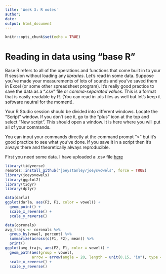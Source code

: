 ```yaml
---
title: 'Week 3: R notes'
author: 
date: 
output: html_document
---
```


```r
knitr::opts_chunk$set(echo = TRUE)
```

# Reading in data using "base R"

Base R refers to all of the operations and functions that come built in to your R session without loading any *libraries*. Let's read in some data. Suppose you've made your measurements of lots of sounds and you've saved them in Excel (or some other spreadsheet program). It's really good practice to save the data as a ".csv" file or *comma-separated values*. This is a format that is easily readable by R. (You can read in .xls files as well but let's keep it software neutral for the moment). 

Your R Studio session should be divided into different windows. Locate the "Script" window. If you don't see it, go to the "plus" icon at the top and select "New script". This should open a window. It is here where you will put all of your commands.

You can input your commands directly at the command prompt ">" but it's good practice to see what you've done. If you save it in a script then it's always there and theoretically always reproducible. 

First you need some data. I have uploaded a .csv file [here](tam.csv)

```r
library(tidyverse)
remotes::install_github("joeystanley/joeysvowels", force = TRUE)
library(joeysvowels)
library(ggplot2)
library(tidyr)
library(dplyr)

data(darla)
ggplot(darla, aes(F2, F1, color = vowel)) + 
  geom_point() + 
  scale_x_reverse() + 
  scale_y_reverse()

data(coronals)
avg_trajs <- coronals %>%
  group_by(vowel, percent) %>%
  summarize(across(c(F1, F2), mean)) %>%
  print()
ggplot(avg_trajs, aes(F2, F1, color = vowel)) + 
  geom_path(aes(group = vowel), 
            arrow = arrow(angle = 20, length = unit(0.15, "in"), type = "closed")) + 
  scale_x_reverse() + 
  scale_y_reverse()
```

